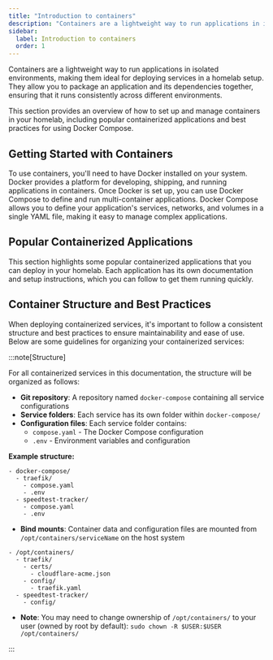 ```yaml
---
title: "Introduction to containers"
description: "Containers are a lightweight way to run applications in isolated environments, making them ideal for deploying services in a homelab setup."
sidebar:
  label: Introduction to containers
  order: 1
---
```



Containers are a lightweight way to run applications in isolated environments, making them ideal for deploying services in a homelab setup. They allow you to package an application and its dependencies together, ensuring that it runs consistently across different environments.

This section provides an overview of how to set up and manage containers in your homelab, including popular containerized applications and best practices for using Docker Compose.

## Getting Started with Containers

To use containers, you'll need to have Docker installed on your system. Docker provides a platform for developing, shipping, and running applications in containers. Once Docker is set up, you can use Docker Compose to define and run multi-container applications.
Docker Compose allows you to define your application's services, networks, and volumes in a single YAML file, making it easy to manage complex applications.

## Popular Containerized Applications

This section highlights some popular containerized applications that you can deploy in your homelab. Each application has its own documentation and setup instructions, which you can follow to get them running quickly.

<CardGrid>
  <LinkCard title="Traefik" href="/homelab-docs/containers/traefik/" />
  <LinkCard title="Tailscale" href="/homelab-docs/containers/tailscale/" />
  <LinkCard title="Uptime Kuma" href="/homelab-docs/containers/uptime-kuma/" />
  <LinkCard
    title="Speedtest Tracker"
    href="/homelab-docs/containers/speedtest-tracker/"
  />
  <LinkCard title="Dozzle" href="/homelab-docs/containers/dozzle/" />
  <LinkCard title="Watchtower" href="/homelab-docs/containers/watchtower/" />
  <LinkCard title="Homepage" href="/homelab-docs/containers/homepage/" />
  <LinkCard title="Gotify" href="/homelab-docs/containers/gotify/" />
</CardGrid>

## Container Structure and Best Practices

When deploying containerized services, it's important to follow a consistent structure and best practices to ensure maintainability and ease of use. Below are some guidelines for organizing your containerized services:

:::note[Structure]

For all containerized services in this documentation, the structure will be organized as follows:

- **Git repository**: A repository named `docker-compose` containing all service configurations
- **Service folders**: Each service has its own folder within `docker-compose/`
- **Configuration files**: Each service folder contains:
  - `compose.yaml` - The Docker Compose configuration
  - `.env` - Environment variables and configuration

**Example structure:**

  <FileTree>

    - docker-compose/
      - traefik/
        - compose.yaml
        - .env
      - speedtest-tracker/
        - compose.yaml
        - .env

  </FileTree>

- **Bind mounts**: Container data and configuration files are mounted from `/opt/containers/serviceName` on the host system

<FileTree>

    - /opt/containers/
      - traefik/
        - certs/
          - cloudflare-acme.json
        - config/
          - traefik.yaml
      - speedtest-tracker/
        - config/

  </FileTree>

- **Note**: You may need to change ownership of `/opt/containers/` to your user (owned by root by default): `sudo chown -R $USER:$USER /opt/containers/`

:::